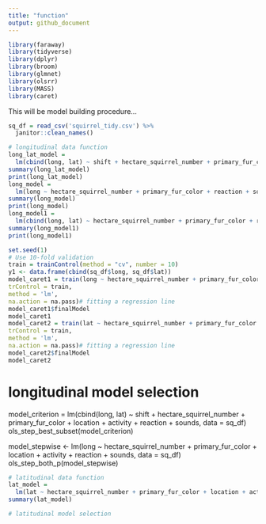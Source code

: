 ```yaml
---
title: "function"
output: github_document
---
```

```r
library(faraway)
library(tidyverse)
library(dplyr)
library(broom)
library(glmnet)
library(olsrr)
library(MASS)
library(caret)
```
This will be model building procedure...
```r
sq_df = read_csv('squirrel_tidy.csv') %>% 
  janitor::clean_names()
```

```r
# longitudinal data function
long_lat_model =
  lm(cbind(long, lat) ~ shift + hectare_squirrel_number + primary_fur_color + location + activity + reaction + sounds, data = sq_df)
summary(long_lat_model)
print(long_lat_model)
long_model =
  lm(long ~ hectare_squirrel_number + primary_fur_color + reaction + sounds, data = sq_df)
summary(long_model)
print(long_model)
long_model1 = 
  lm(cbind(long, lat) ~ hectare_squirrel_number + primary_fur_color + reaction + sounds, data = sq_df)
summary(long_model1)
print(long_model1)
```

```r
set.seed(1)
# Use 10-fold validation 
train = trainControl(method = "cv", number = 10)
y1 <- data.frame(cbind(sq_df$long, sq_df$lat))
model_caret1 = train(long ~ hectare_squirrel_number + primary_fur_color + reaction + sounds, data = sq_df,
trControl = train,
method = 'lm',
na.action = na.pass)# fitting a regression line
model_caret1$finalModel
model_caret1
model_caret2 = train(lat ~ hectare_squirrel_number + primary_fur_color + reaction + sounds, data = sq_df,
trControl = train,
method = 'lm',
na.action = na.pass)# fitting a regression line
model_caret2$finalModel
model_caret2
```
# longitudinal model selection
model_criterion = lm(cbind(long, lat) ~ shift + hectare_squirrel_number + primary_fur_color + location + activity + reaction + sounds, data = sq_df)
ols_step_best_subset(model_criterion)

model_stepwise <- lm(long ~ hectare_squirrel_number + primary_fur_color + location + activity + reaction + sounds, data = sq_df)
ols_step_both_p(model_stepwise)



```r
# latitudinal data function
lat_model =
  lm(lat ~ hectare_squirrel_number + primary_fur_color + location + activity + reaction + sounds, data = sq_df)
summary(lat_model)
```

```r
# latitudinal model selection
```
